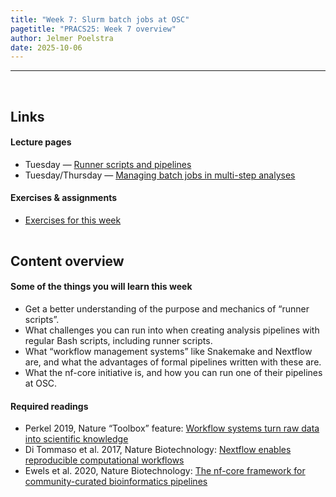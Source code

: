 ```yaml
---
title: "Week 7: Slurm batch jobs at OSC"
pagetitle: "PRACS25: Week 7 overview"
author: Jelmer Poelstra
date: 2025-10-06
---
```


---------

<br>

## Links

#### Lecture pages

- Tuesday --- [Runner scripts and pipelines](w7_1_slurm.qmd)
- Tuesday/Thursday --- [Managing batch jobs in multi-step analyses](w7_2_slurm.qmd)

#### Exercises & assignments

- [Exercises for this week](w7_exercises.qmd)

<hr style="height:1pt; visibility:hidden;" />

## Content overview

#### Some of the things you will learn this week

- Get a better understanding of the purpose and mechanics of "runner scripts".
- What challenges you can run into when creating analysis pipelines
  with regular Bash scripts, including runner scripts.
- What "workflow management systems" like Snakemake and Nextflow are,
  and what the advantages of formal pipelines written with these are.
- What the nf-core initiative is, and how you can run one of their pipelines at OSC.

#### Required readings

- Perkel 2019, Nature "Toolbox" feature:
  [Workflow systems turn raw data into scientific knowledge](https://www.nature.com/articles/d41586-019-02619-z)
- Di Tommaso et al. 2017, Nature Biotechnology:
  [Nextflow enables reproducible computational workflows](https://www.nature.com/articles/nbt.3820)
- Ewels et al. 2020, Nature Biotechnology:
  [The nf-core framework for community-curated bioinformatics pipelines](https://www.nature.com/articles/s41587-020-0439-x)
